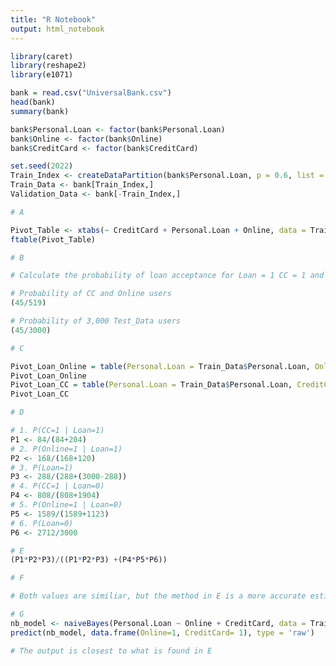 ```yaml
---
title: "R Notebook"
output: html_notebook
---
```


```r
library(caret)
library(reshape2)
library(e1071)
```


```r
bank = read.csv("UniversalBank.csv")
head(bank)
summary(bank)
```

```r
bank$Personal.Loan <- factor(bank$Personal.Loan)
bank$Online <- factor(bank$Online)
bank$CreditCard <- factor(bank$CreditCard)
```

```r
set.seed(2022)
Train_Index <- createDataPartition(bank$Personal.Loan, p = 0.6, list = FALSE)
Train_Data <- bank[Train_Index,]
Validation_Data <- bank[-Train_Index,]
```

```r
# A

Pivot_Table <- xtabs(~ CreditCard + Personal.Loan + Online, data = Train_Data)
ftable(Pivot_Table)
```

```r
# B

# Calculate the probability of loan acceptance for Loan = 1 CC = 1 and Online = 1

# Probability of CC and Online users
(45/519)

# Probability of 3,000 Test_Data users
(45/3000)
```

```r
# C

Pivot_Loan_Online = table(Personal.Loan = Train_Data$Personal.Loan, Online = Train_Data$Online)
Pivot_Loan_Online
Pivot_Loan_CC = table(Personal.Loan = Train_Data$Personal.Loan, CreditCard = Train_Data$CreditCard)
Pivot_Loan_CC
```

```r
# D

# 1. P(CC=1 | Loan=1)
P1 <- 84/(84+204)
# 2. P(Online=1 | Loan=1)
P2 <- 168/(168+120)
# 3. P(Loan=1)
P3 <- 288/(288+(3000-288))
# 4. P(CC=1 | Loan=0)
P4 <- 808/(808+1904)
# 5. P(Online=1 | Loan=0)
P5 <- 1589/(1589+1123)
# 6. P(Loan=0)
P6 <- 2712/3000
```

```r
# E
(P1*P2*P3)/((P1*P2*P3) +(P4*P5*P6))
```

```r
# F

# Both values are similiar, but the method in E is a more accurate estimate. The result in B are highly dependent upon how the pivot table shakes out and the data selected.
```

```r
# G
nb_model <- naiveBayes(Personal.Loan ~ Online + CreditCard, data = Train_Data)
predict(nb_model, data.frame(Online=1, CreditCard= 1), type = 'raw')

# The output is closest to what is found in E
```

